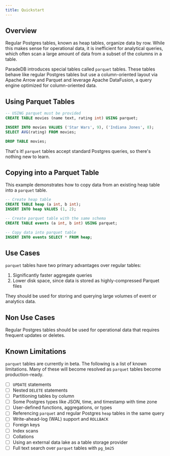 ```yaml
---
title: Quickstart
---
```


## Overview

Regular Postgres tables, known as heap tables, organize data by row. While this makes sense for operational data,
it is inefficient for analytical queries, which often scan a large amount of data from a subset of the columns
in a table.

ParadeDB introduces special tables called `parquet` tables. These tables behave like regular Postgres tables but
use a column-oriented layout via Apache Arrow and Parquet and leverage Apache DataFusion, a query engine
optimized for column-oriented data.

## Using Parquet Tables

```sql
-- USING parquet must be provided
CREATE TABLE movies (name text, rating int) USING parquet;

INSERT INTO movies VALUES ('Star Wars', 9), ('Indiana Jones', 8);
SELECT AVG(rating) FROM movies;

DROP TABLE movies;
```

That's it! `parquet` tables accept standard Postgres queries, so there's nothing new to learn.

## Copying into a Parquet Table

This example demonstrates how to copy data from an existing heap table into a `parquet` table.

```sql
-- Create heap table
CREATE TABLE heap (a int, b int);
INSERT INTO heap VALUES (1, 2);

-- Create parquet table with the same schema
CREATE TABLE events (a int, b int) USING parquet;

-- Copy data into parquet table
INSERT INTO events SELECT * FROM heap;
```

## Use Cases

`parquet` tables have two primary advantages over regular tables:

1. Significantly faster aggregate queries
2. Lower disk space, since data is stored as highly-compressed Parquet files

They should be used for storing and querying large volumes of event or analytics data.

## Non Use Cases

Regular Postgres tables should be used for operational data that requires frequent updates
or deletes.

## Known Limitations

`parquet` tables are currently in beta. The following is a list of known limitations. Many of these
will become resolved as `parquet` tables become production-ready.

- [ ] `UPDATE` statements
- [ ] Nested `DELETE` statements
- [ ] Partitioning tables by column
- [ ] Some Postgres types like JSON, time, and timestamp with time zone
- [ ] User-defined functions, aggregations, or types
- [ ] Referencing `parquet` and regular Postgres `heap` tables in the same query
- [ ] Write-ahead-log (WAL) support and `ROLLBACK`
- [ ] Foreign keys
- [ ] Index scans
- [ ] Collations
- [ ] Using an external data lake as a table storage provider
- [ ] Full text search over `parquet` tables with `pg_bm25`
